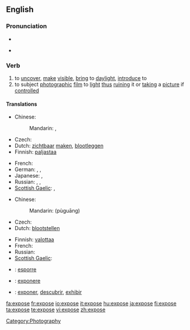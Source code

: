 {{also|exposé}}
==English==

===Pronunciation===
* {{audio|en-us-expose.ogg|Audio (US)}}

* {{rhymes|əʊz}}

===Verb===
{{en-verb|expos|ing}}

# to [[uncover]], [[make]] [[visible]], [[bring]] to [[daylight]], [[introduce]] to
# to subject [[photograph]]ic [[film]] to [[light]] [[thus]] [[ruin]]ing it or [[take|taking]] a [[picture]] if [[control]]led

====Translations====
{{trans-top|to uncover, make visible, bring to daylight, introduce to}}
* Chinese:
*: Mandarin: {{t|zh|揭露|tr=jiēlù|sc=Hani}},  {{t|zh|暴露|tr=bàolù|sc=Hani}}
* Czech: {{t-|cs|vystavit}}
* Dutch: [[zichtbaar]] [[maken]], [[blootleggen]]
* Finnish: [[paljastaa]]
{{trans-mid}}
* French: {{t|fr|exposer}}
* German: {{t|de|aufdecken}},  {{t|de|offenbaren}},  {{t|de|entblößen}}
* Japanese: {{t|ja|晒す|tr=さらす, sarasu|sc=Hani}},  {{t|ja|暴く|tr=あばく, abaku|sc=Jpan}}
* Russian: {{t|ru|выставлять|tr=vystavlját'|sc=Cyrl}},  {{t|ru|раскрывать|tr=raskryvát'|sc=Cyrl}},  {{t|ru|обнажать|tr=obnažát'|sc=Cyrl}}
* [[Scottish Gaelic]]: {{t-|gd|foillsich}}, {{t-|gd|rùisg}}
{{trans-bottom}}

{{trans-top|to subject photographic film to light thus ruining it or taking a picture if controlled}}
* Chinese:
*: Mandarin: (pùguāng){{t|zh|曝光|tr=pùguāng|sc=Hani}}
* Czech: {{t-|cs|exponovat}}
* Dutch: [[blootstellen]]
{{trans-mid}}
* Finnish: [[valottaa]]
* French: {{t|fr|exposer}}
* Russian: {{t|ru|делать выдержку|tr=délat' výderžku|sc=Cyrl}}
* [[Scottish Gaelic]]: {{t-|gd|nochd}}
{{trans-bottom}}

{{checktrans-top}}
* {{ttbc|Italian}}: [[esporre]]
{{checktrans-mid}}
* {{ttbc|Latin}}: [[exponere]]
* {{ttbc|Spanish}}: [[exponer]], [[descubrir]], [[exhibir]]
{{checktrans-bottom}}

[[Category:Photography]]

[[fa:expose]]
[[fr:expose]]
[[io:expose]]
[[it:expose]]
[[hu:expose]]
[[ja:expose]]
[[fi:expose]]
[[ta:expose]]
[[te:expose]]
[[vi:expose]]
[[zh:expose]]